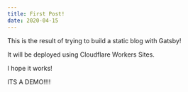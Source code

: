 ```yaml
---
title: First Post!
date: 2020-04-15
---
```

This is the result of trying to build a static blog with Gatsby!  




It will be deployed using Cloudflare Workers Sites.  


I hope it works!  

ITS A DEMO!!!!
